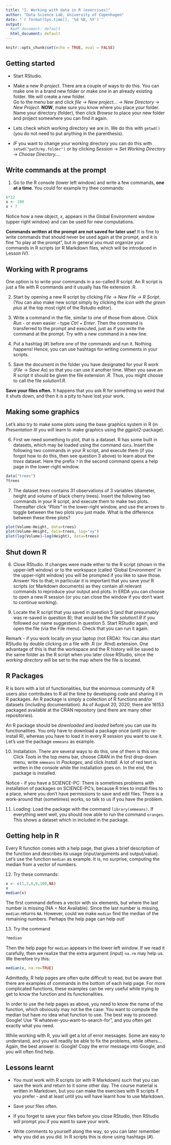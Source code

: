 ```yaml
---
title: "I. Working with data in R (exercises)"
author: "Data Science Lab, University of Copenhagen"
date: "`r format(Sys.time(), '%d %B, %Y')`"
output:
  #pdf_document: default
  html_document: default
---
```


```r
knitr::opts_chunk$set(echo = TRUE, eval = FALSE)
```

## Getting started

* Start RStudio.

* Make a new *R-project*. There are a couple of ways to do this. You can make one in a brand new folder or make one in an already existing folder. We will create a new folder.   
Go to the menu bar and click *file* &#8594; *New project...* &#8594; *New Directory* &#8594; *New Project*. **NOW**, make sure you know where you place your folder. Name your directory (folder), then click *Browse* to place your new folder and project somewhere you can find it again.


* Lets check which working directory we are in. We do this with `getwd()`(you do not need to put anything in the parenthesis).

* *IF* you want to change your working directory you can do this with `setwd("path/my.folder")` or by clicking *Session* &#8594; *Set Working Directory* &#8594; *Choose Directory...*.


## Write commands at the prompt

1. Go to the R console (lower left window) and write a few commands, **one at a time**. You could for example try thee commands: 
```r
6*12
x <- 100
x + 7
```

Notice how a new object, *x*, appears in the Global Environment window (upper right window) and can be used for new computations. 

**Commands written at the prompt are not saved for later use!** It is fine to write commands that should never be used again at the prompt, and it is fine "to play at the prompt", but in general you must organize your commands in R scripts (or R Markdown files, which will be introduced in Lesson IV). 

## Working with R programs

One option is to write your commands in a so-called R script. An R script is just a file with R commands and it usually has file extension .R.

2. Start by opening a new R script by clicking *File* &#8594; *New File* &#8594; *R Script*. (You can also make new script simply by clicking the *icon with the green plus* at the top most right of the Rstudio editor). 

3. Write a command in the file, similar to one of those from above. Click *Run* - or even easier - type *Ctrl + Enter*. Then the command is transferred to the prompt and executed, just as if you write the command at the prompt. Try with a new command in a new line.

4. Put a hashtag (#) before one of the commands and run it. Nothing happens! Hence, you can use hashtags for writing comments in your scripts. 

5. Save the document in the folder you have designated for your R work (*File* &#8594; *Save As*) so that you can use it another time. When you save an R script it should be given the file extension *.R*. Thus, you might choose to call the file *solution1.R*.

**Save your files often.** It happens that you ask R for something so weird that it shuts down, and then it is a pity to have lost your work. 


## Making some graphics

Let's also try to make some plots using the base graphics system in R (in *Presentation III* you will learn to make graphics using the *ggplot2*-package).

6. First we need something to plot, that is a dataset. R has some built in datasets, which may be loaded using the command `data`. Insert the following two commands in your R script, and execute them (if you forgot how to do this, then see question 3 above) to learn about the *trees* dataset. Here the prefix `?` in the second command opens a help page in the lower-right window.
```r
data("trees")
?trees
```

7. The dataset *trees* contains 31 observations of 3 variables (diameter, height and volume of black cherry trees). Insert the following two commands in your R script, and execute them to make two plots. Thereafter click *"Plots"* in the lower-right window, and use the arrows to toggle between the two plots you just made. What is the difference between these three plots?
```r
plot(Volume~Height, data=trees)
plot(Volume~Height, data=trees, log="xy")
plot(log(Volume)~log(Height), data=trees)
```


## Shut down R

8. Close RStudio. If changes were made either to the R script (shown in the upper-left window) or to the workspace (called 'Global Environment' in the upper-right window) you will be prompted if you like to save those. Answer *Yes* to that; in particular it is important that you save your R scripts (or Markdown documents) as they contain all relevant commands to reproduce your output and plots. In ERDA you can choose to open a new R session (or you can close the window if you don't want to continue working).



9. Locate the R script that you saved in question 5 (and that presumably was re-saved in question 8); that would be the file *solution1.R* if you followed our name suggestion in question 5. Start RStudio again, and open the file (via the File menu). Check that you can run it again. 

Remark - if you work locally on your laptop (not ERDA): You can also start RStudio by double clicking on a file with .R (or .Rmd) extension. One advantage of this is that the workspace and the R history will be saved to the same folder as the R script when you later close RStudio, since the _working directory_ will be set to the map where the file is located. 

<!-- - Requires that *.R* files are associated to RStudio. If *.R* files are not associated to RStudio, then you can achieve this by right clicking on the file. -->


## R Packages

R is born with a lot of functionalities, but the enormous community of R users also contributes to R all the time by developing code and sharing it in R packages. An R package is simply a collection of R functions and/or datasets (including documentation). As of August 20, 2020, there are 16153 packaged available at the CRAN repository (and there are many other repositories).

An R package should be _downloaded_ and _loaded_ before you can use its functionalities. You only have to download a package once (until you re-install R), whereas you have to load it in every R session you want to use it. Let's use the package `emmeans` as example. 

10. Installation. There are several ways to do this, one of them is this one: Click _Tools_ in the top menu bar, choose _CRAN_ in the first drop-down menu, write `emmeans` in _Packages_, and click _Install_. A lot of red text is written in the console while the installation goes on. In the end, the package is installed. 

Notice - if you have a SCIENCE-PC:  There is sometimes problems with installation of packages on SCIENCE-PC's, because R tries to install files to a place, where you don't have permissions to save and edit files. There is a work-around that (sometimes) works, so talk to us if you have the problem. 

11. Loading: Load the package with the command `library(emmeans)`. If everything went well, you should now able to run the command `oranges`. This shows a dataset which in included in the package. 


## Getting help in R

Every R function comes with a help page, that gives a brief description of the function and describes its usage (input/arguments and output/value). Let's use the function `median` as example. It is, no surprise, computing the median from a vector of numbers. 

12. Try these commands:
```r
x <- c(1,3,8,9,100,NA)
x
median(x)
```
The first command defines a vector with six elements, but where the last number is missing (NA = Not Available). Since the last number is missing, `median` returns `NA`. However, could we make `median` find the median of the remaining numbers. Perhaps the help page can help out!

13. Try the command
```r
?median
```
Then the help page for `median` appears in the lower left window. If we read it carefully, then we realize that the extra argument (input) `na.rm` may help us. We therefore try this:
```r
median(x, na.rm=TRUE)
```

Admittedly, R help pages are often quite difficult to read, but be aware that there are examples of commands in the bottom of each help page. For more complicated functions, these examples can be very useful while trying to get to know the function and its functionalities. 

In order to use the help pages as above, you need to know the name of the function, which obviously may not be the case: You want to compute the median but have no idea what function to use. The best way to proceed: Google! Use "R whatever-you-want-to-search-for", and you often get exactly what you need. 

While working with R, you will get a lot of error messages. Some are easy to understand, and you will readily be able to fix the problems, while others... Again, the best answer is: Google! Copy the error message into Google, and you will often find help. 


## Lessons learnt

* You must work with R scripts (or with R Markdown) such that you can save the work and return to it some other day. The course material is written in Markdown, but you can make the exercises with R scripts if you prefer - and at least until you will have learnt how to use Markdown.

* Save your files often.

* If you forget to save your files before you close RStudio, then RStudio will prompt you if you want to save your work. 

* Write comments to yourself along the way, so you can later remember why you did as you did. In R scripts this is done using hashtags (#).

